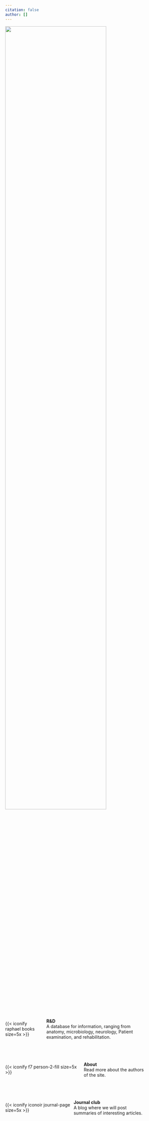 ```yaml
---
citation: false
author: []
---
```


<!-- ![](/branding/square logo/square 3 lines full.svg){.nolightbox} -->
![](/branding/Yomokerst/yomokerst heavy condensed black.png){.nolightbox width="80%" fig-align="center"}

<!-- <a style="display: flex; align-items: center; gap: 10px; text-decoration: none; color: inherit; flex-wrap: nowrap;">
  
  {{< iconify clarity car-line size=5x >}}
  <span style="display: block; max-width: 10%;">
    <strong>Concierge Physical Therapy</strong>
  </span>
</a>



<a style="display: flex; align-items: center; gap: 10px; text-decoration: none; color: inherit; flex-wrap: nowrap;">
  
  {{< iconify medical-icon i-physical-therapy size=5x >}}
  <span style="display: block; max-width: 10%;">
    <strong>Manual Therapy</strong>
  </span>
</a>

<a style="display: flex; align-items: center; gap: 10px; text-decoration: none; color: inherit; flex-wrap: nowrap;">
  
  {{< iconify solar bone-bold size=5x >}}
  <span style="display: block; max-width: 10%;">
    <strong>Orthopedic Rehab</strong>
  </span>
</a>



<a style="display: flex; align-items: center; gap: 10px; text-decoration: none; color: inherit; flex-wrap: nowrap;">

  {{< iconify healthicons neurology-24px size=5x >}}
  <span style="display: block; max-width: 10%;">
    <strong>Neuro Rehab</strong>
  </span>
</a>

<a style="display: flex; align-items: center; gap: 10px; text-decoration: none; color: inherit; flex-wrap: nowrap;">

  {{< iconify healthicons back-pain-24px size=5x >}}
  <span style="display: block; max-width: 10%;">
    <strong>Chronic Pain</strong>
  </span>
</a>


<a style="display: flex; align-items: center; gap: 10px; text-decoration: none; color: inherit; flex-wrap: nowrap;">
  
  {{< iconify mdi weight-lifter size=5x >}}
  <span style="display: block; max-width: 10%;">
    <strong>Performance Training</strong>
  </span>
</a>
 -->

  





<a href="/The Archive/research_and_development_index.qmd" 
   style="display: flex; align-items: center; gap: 10px; text-decoration: none; color: inherit; flex-wrap: nowrap;">
  
  {{< iconify raphael books size=5x >}}
  
  <span style="display: block; max-width: 80%;">
    <strong>R&D</strong> <br>
    A database for information, ranging from anatomy, microbiology, neurology, Patient examination, and rehabilitation.
  </span>

</a>

<a href="about.qmd"
   style="display: flex; align-items: center; gap: 10px; text-decoration: none; color: inherit; flex-wrap: nowrap;">
  
  {{< iconify f7 person-2-fill size=5x >}}
  
  <span style="display: block; max-width: 80%;">
    <strong>**About**</strong> </br>Read more about the authors of the site.
  </span>

</a>


<a href="journal_club_index.qmd"
   style="display: flex; align-items: center; gap: 10px; text-decoration: none; color: inherit; flex-wrap: nowrap;">
  
  {{< iconify iconoir journal-page size=5x >}}
  
  <span style="display: block; max-width: 80%;">
    <strong>**Journal club**</strong> </br>A blog where we will post summaries of interesting articles.
  </span>

</a>
